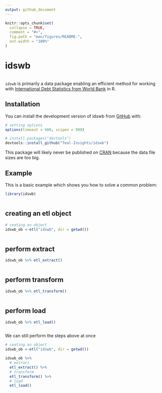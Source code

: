 ```yaml
---
output: github_document
---
```


<!-- README.md is generated from README.Rmd. Please edit that file -->

```r
knitr::opts_chunk$set(
  collapse = TRUE,
  comment = "#>",
  fig.path = "man/figures/README-",
  out.width = "100%"
)
```

# idswb

<!-- badges: start -->
<!-- badges: end -->
```r

```

`idswb` is primarily a data package enabling an efficient method for working with [International Debt Statistics from World Bank](https://www.worldbank.org/en/programs/debt-statistics/ids) in R.

## Installation

You can install the development version of idswb from [GitHub](https://github.com/) with:

``` r
# setting options
options(timeout = 600, scipen = 999)

# install.packages("devtools")
devtools::install_github("Teal-Insights/idswb")
```

This package will likely never be published on [CRAN](https://cran.r-project.org/) because the data file sizes are too big.


## Example

This is a basic example which shows you how to solve a common problem:

```r
library(idswb)

```

```r

```
## creating an etl object
```r
# ceating an object
idswb_ob <-etl("idswb", dir = getwd())

```

```r

```
## perform extract
```r
idswb_ob %>% etl_extract()
```

```r

```
## perform transform
```r
idswb_ob %>% etl_transform()
```

```r

```
## perform load
```r
idswb_ob %>% etl_load()
```

```r

```
We can still perform the steps above at once
```r
# ceating an object
idswb_ob <-etl("idswb", dir = getwd())

idswb_ob %>% 
  # extract
  etl_extract() %>% 
  # transform
  etl_transform() %>% 
  # load
  etl_load()
```

```r

```

```r

```

```r

```

```r

```

